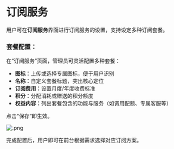 # **订阅服务**

用户可在**订阅服务**界面进行订阅服务的设置，支持设定多种订阅套餐。

### **套餐配置：**

在“订阅服务”页面，管理员可灵活配置多种套餐：

* **图标**：上传或选择专属图标，便于用户识别
* **名称**：自定义套餐标题，突出核心定位
* **订阅费用**：设置月度/年度收费标准
* **积分**：分配消耗或赠送的积分额度
* **权益内容**：列出套餐包含的功能与服务（如调用配额、专属客服等）

点击“保存”即生效。

![.png](http://kmdev.53ai.com/api/preview/3bfcbea0b82e0da740fec5c3a82cb9bb.png)

完成配置后，用户即可在前台根据需求选择对应订阅方案。


